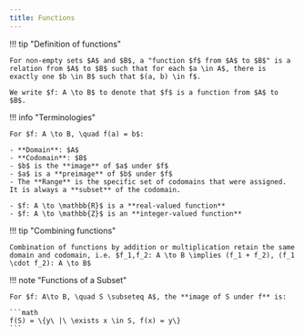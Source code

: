 ```yaml
---
title: Functions
---
```


!!! tip "Definition of functions"

    For non-empty sets $A$ and $B$, a "function $f$ from $A$ to $B$" is a relation from $A$ to $B$ such that for each $a \in A$, there is exactly one $b \in B$ such that $(a, b) \in f$. 
    
    We write $f: A \to B$ to denote that $f$ is a function from $A$ to $B$.

!!! info "Terminologies"

    For $f: A \to B, \quad f(a) = b$:

    - **Domain**: $A$
    - **Codomain**: $B$
    - $b$ is the **image** of $a$ under $f$
    - $a$ is a **preimage** of $b$ under $f$
    - The **Range** is the specific set of codomains that were assigned. It is always a **subset** of the codomain.

    - $f: A \to \mathbb{R}$ is a **real-valued function**
    - $f: A \to \mathbb{Z}$ is an **integer-valued function**

!!! tip "Combining functions"

    Combination of functions by addition or multiplication retain the same domain and codomain, i.e. $f_1,f_2: A \to B \implies (f_1 + f_2), (f_1 \cdot f_2): A \to B$

!!! note "Functions of a Subset"

    For $f: A\to B, \quad S \subseteq A$, the **image of S under f** is:

    ```math
    f(S) = \{y\ |\ \exists x \in S, f(x) = y\}
    ```

